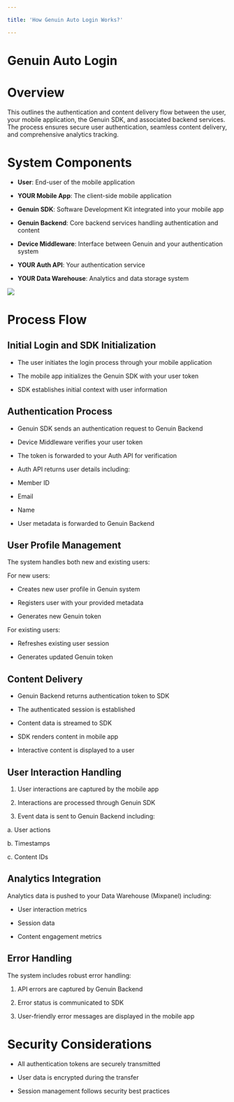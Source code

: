 ```yaml
---

title: 'How Genuin Auto Login Works?'

---
```



# Genuin Auto Login  

# Overview

This outlines the authentication and content delivery flow between the user, your mobile application, the Genuin SDK, and associated backend services. The process ensures secure user authentication, seamless content delivery, and comprehensive analytics tracking.

# System Components

-   **User**: End-user of the mobile application
    
-   **YOUR Mobile App**: The client-side mobile application
    
-   **Genuin SDK**: Software Development Kit integrated into your mobile app
    
-   **Genuin Backend**: Core backend services handling authentication and content
    
-   **Device Middleware**: Interface between Genuin and your authentication system
    
-   **YOUR Auth API**: Your authentication service
    
-   **YOUR Data Warehouse**: Analytics and data storage system
    

  
![](https://lh7-rt.googleusercontent.com/docsz/AD_4nXdMo-ye_FqNEzeLNcb6mqdH_MaH5fN5Mh6_qpPYYFwBC_2yBRalneDIk4GSX68Z-uBlopadYvj5kViUVZ7Gw44mY_UytFawDOyXvs3g2fUkfNnJaBhi_Xf7Z1HkVI263j47Q7dK6Q?key=ovTZdyiUhp1w8g5cNUK2UHpY)

# Process Flow

## Initial Login and SDK Initialization

-   The user initiates the login process through your mobile application
    
-   The mobile app initializes the Genuin SDK with your user token
    
-   SDK establishes initial context with user information
    

  

## Authentication Process

-   Genuin SDK sends an authentication request to Genuin Backend
    
-   Device Middleware verifies your user token
    
-   The token is forwarded to your Auth API for verification
    
-   Auth API returns user details including:
    

  -   Member ID
    
  -   Email
    
  -   Name
    

-   User metadata is forwarded to Genuin Backend
    

  

## User Profile Management

The system handles both new and existing users:

For new users:

-   Creates new user profile in Genuin system
    
-   Registers user with your provided metadata
    
-   Generates new Genuin token
    

  

For existing users:

-   Refreshes existing user session
    
-   Generates updated Genuin token
    

  
  

## Content Delivery

-   Genuin Backend returns authentication token to SDK
    
-   The authenticated session is established
    
-   Content data is streamed to SDK
    
-   SDK renders content in mobile app
    
-   Interactive content is displayed to a user
    

## User Interaction Handling

1.  User interactions are captured by the mobile app
    
2.  Interactions are processed through Genuin SDK
    
3.  Event data is sent to Genuin Backend including:
    

  a.  User actions
    
  b.  Timestamps
    
  c.  Content IDs
    

## Analytics Integration

Analytics data is pushed to your Data Warehouse (Mixpanel) including:

-   User interaction metrics
    
-   Session data
    
-   Content engagement metrics
    

  

## Error Handling

The system includes robust error handling:

1.  API errors are captured by Genuin Backend
    
2.  Error status is communicated to SDK
    
3.  User-friendly error messages are displayed in the mobile app
    

  

# Security Considerations

-   All authentication tokens are securely transmitted
    
-   User data is encrypted during the transfer
    
-   Session management follows security best practices
